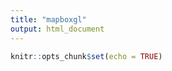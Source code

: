 ```yaml
---
title: "mapboxgl"
output: html_document
---
```


```r
knitr::opts_chunk$set(echo = TRUE)
```

